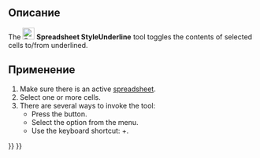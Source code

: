 <languages/>

{{Docnav/ru
|[[Spreadsheet_StyleItalic/ru|Курсивный текст]]
|[[Spreadsheet_SetAlias/ru|Установить псевдоним]]
|[[Spreadsheet_Workbench/ru|Электронные таблицы]]
|IconL=Spreadsheet_StyleItalic.svg
|IconR=Spreadsheet_SetAlias.svg
|IconC=Workbench_Spreadsheet.svg
}}

<div class="mw-translate-fuzzy">
{{GuiCommand/ru
|Name/ru=Подчеркивание текста
|Name=Spreadsheet_StyleUnderline
|MenuLocation=Электронная таблица → Styles → Подчеркивание текста
|Workbenches=[[Spreadsheet_Workbench/ru|Spreadsheet]]
|Version=0.17
}}
</div>

<span id="Description"></span>
==Описание==

The [[File:Spreadsheet_StyleUnderline.svg|24px]] '''Spreadsheet StyleUnderline''' tool toggles the contents of selected cells to/from underlined.

<span id="Usage"></span>
==Применение==

# Make sure there is an active [[Spreadsheet_CreateSheet|spreadsheet]].
# Select one or more cells.
# There are several ways to invoke the tool:
#* Press the {{Button|[[File:Spreadsheet_StyleUnderline.svg|16px]] [[Spreadsheet_StyleUnderline|Underline Text]]}} button.
#* Select the {{MenuCommand|Spreadsheet → Styles → [[File:Spreadsheet_StyleUnderline.svg|16px]] Underline Text}} option from the menu.
#* Use the keyboard shortcut: {{KEY|Ctrl}}+{{KEY|U}}. {{Version|1.1}}


{{Docnav/ru
|[[Spreadsheet_StyleItalic/ru|Курсивный текст]]
|[[Spreadsheet_SetAlias/ru|Установить псевдоним]]
|[[Spreadsheet_Workbench/ru|Электронные таблицы]]
|IconL=Spreadsheet_StyleItalic.svg
|IconR=Spreadsheet_SetAlias.svg
|IconC=Workbench_Spreadsheet.svg
}}

{{Spreadsheet_Tools_navi{{#translation:}}}}
{{Userdocnavi{{#translation:}}}}